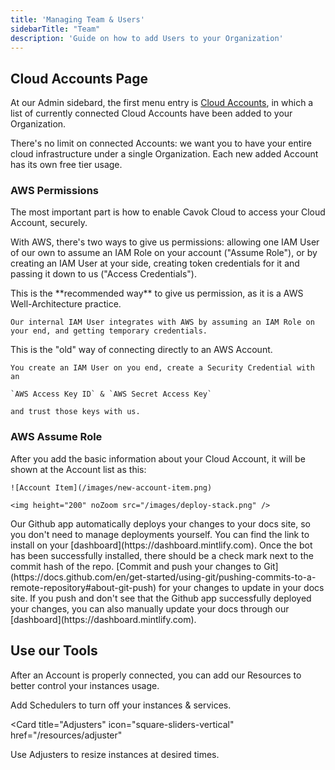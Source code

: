 ```yaml
---
title: 'Managing Team & Users'
sidebarTitle: "Team"
description: 'Guide on how to add Users to your Organization'
---
```


## Cloud Accounts Page

At our Admin sidebard, the first menu entry is [Cloud Accounts](https://cavok.dev/admin/cloud-access),
in which a list of currently connected Cloud Accounts have been added to your Organization.

There's no limit on connected Accounts: we want you to have your entire cloud infrastructure under a single Organization.
Each new added Account has its own free tier usage.

### AWS Permissions

The most important part is how to enable Cavok Cloud to access your Cloud Account, securely.

With AWS, there's two ways to give us permissions: allowing one IAM User of our own to assume an IAM Role on your account ("Assume Role"),
or by creating an IAM User at your side, creating token credentials for it and passing it down to us ("Access Credentials").

<AccordionGroup>
  <Accordion icon="user-shield" title="Assume Role" defaultOpen={true}>
    This is the **recommended way** to give us permission, as it is a AWS Well-Architecture practice.

    Our internal IAM User integrates with AWS by assuming an IAM Role on your end, and getting temporary credentials.
  </Accordion>
  <Accordion icon="key" title="Access Credentials" defaultOpen={true}>
    This is the "old" way of connecting directly to an AWS Account.

    You create an IAM User on you end, create a Security Credential with an

    `AWS Access Key ID` & `AWS Secret Access Key`

    and trust those keys with us.
  </Accordion>
</AccordionGroup>

### AWS Assume Role

After you add the basic information about your Cloud Account, it will be shown at the Account list as this:

    ![Account Item](/images/new-account-item.png)

    <img height="200" noZoom src="/images/deploy-stack.png" />

<AccordionGroup>

<Accordion icon="message-bot" title="Install our Github app">
  Our Github app automatically deploys your changes to your docs site, so you
  don't need to manage deployments yourself. You can find the link to install on
  your [dashboard](https://dashboard.mintlify.com). Once the bot has been
  successfully installed, there should be a check mark next to the commit hash
  of the repo.
</Accordion>
<Accordion icon="rocket" title="Push your changes">
  [Commit and push your changes to
  Git](https://docs.github.com/en/get-started/using-git/pushing-commits-to-a-remote-repository#about-git-push)
  for your changes to update in your docs site. If you push and don't see that
  the Github app successfully deployed your changes, you can also manually
  update your docs through our [dashboard](https://dashboard.mintlify.com).
</Accordion>

</AccordionGroup>

## Use our Tools

After an Account is properly connected, you can add our Resources to better control your instances usage.

<CardGroup>

<Card title="Schedulers" icon="calendar-days" href="/resources/scheduler">
  Add Schedulers to turn off your instances & services.
</Card>

<Card
  title="Adjusters"
  icon="square-sliders-vertical"
  href="/resources/adjuster"
>
  Use Adjusters to resize instances at desired times.
</Card>

</CardGroup>
